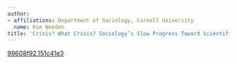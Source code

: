 ---
author:
- affiliations: Department of Sociology, Cornell University
  name: Kim Weeden
title: 'Crisis? What Crisis? Sociology’s Slow Progress Toward Scientific Transparency'
---

::: {.callout-note title="Published in HDSR 5.4" icon=false}
[99608f92.151c41e3](https://doi.org/10.1162/99608f92.151c41e3)
:::

